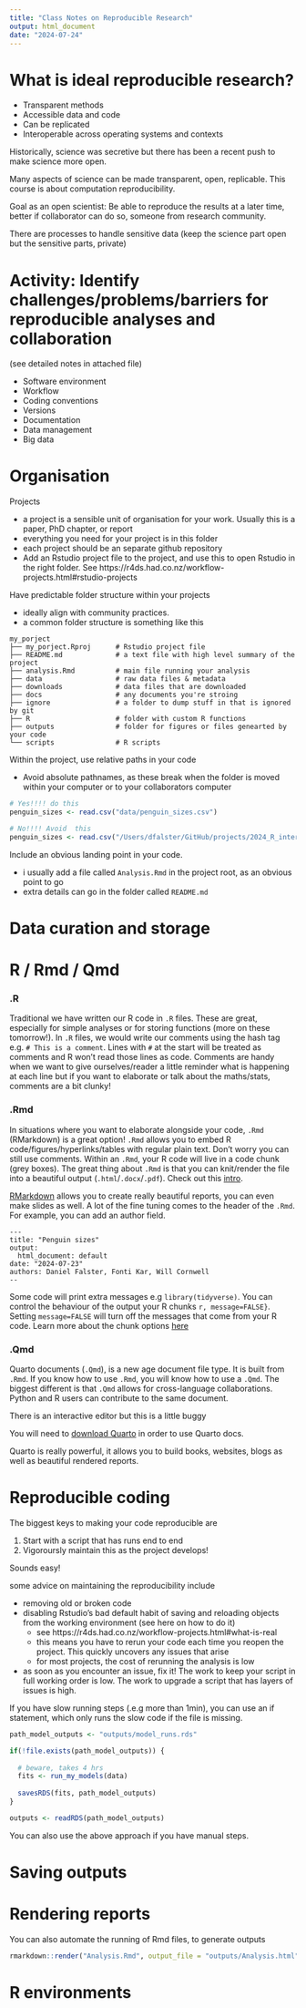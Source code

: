 ```yaml
---
title: "Class Notes on Reproducible Research"
output: html_document
date: "2024-07-24"
---
```



# What is ideal reproducible research?

- Transparent methods
- Accessible data and code
- Can be replicated
- Interoperable across operating systems and contexts

Historically, science was secretive but there has been a recent push to make science more open.

Many aspects of science can be made transparent, open, replicable. This course is about computation reproducibility.

Goal as an open scientist: Be able to reproduce the results at a later time, better if collaborator can do so, someone from research community.

There are processes to handle sensitive data (keep the science part open but the sensitive parts, private)

# Activity: Identify challenges/problems/barriers for reproducible analyses and collaboration

(see detailed notes in attached file)

- Software environment
- Workflow
- Coding conventions
- Versions
- Documentation
- Data management
- Big data

# Organisation

Projects

- a project is a sensible unit of organisation for your work. Usually this is a paper, PhD chapter, or report
- everything you need for your project is in this folder
- each project should be an separate github repository
- Add an Rstudio project file to the project, and use this to open Rstudio in the right folder. See https://r4ds.had.co.nz/workflow-projects.html#rstudio-projects

Have predictable folder structure within your projects

- ideally align with community practices. 
- a common folder structure is something like this
```
my_porject
├── my_porject.Rproj      # Rstudio project file
├── README.md             # a text file with high level summary of the project
├── analysis.Rmd          # main file running your analysis
├── data                  # raw data files & metadata
├── downloads             # data files that are downloaded
├── docs                  # any documents you're stroing
├── ignore                # a folder to dump stuff in that is ignored by git
├── R                     # folder with custom R functions
├── outputs               # folder for figures or files genearted by your code
└── scripts               # R scripts 
```

Within the project, use relative paths in your code

- Avoid absolute pathnames, as these break when the folder is moved within your computer or to your collaborators computer

```r
# Yes!!!! do this
penguin_sizes <- read.csv("data/penguin_sizes.csv")

# No!!!! Avoid  this
penguin_sizes <- read.csv("/Users/dfalster/GitHub/projects/2024_R_intermediate_UNSW/data/penguin_sizes.csv")
```

Include an obvious landing point in your code. 

- i usually add a file called `Analysis.Rmd` in the project root, as an obvious point to go
- extra details can go in the folder called `README.md`

# Data curation and storage

# R / Rmd / Qmd

### .R 
Traditional we have written our R code in `.R` files. These are great, especially for simple analyses or for storing functions (more on these tomorrow!). In `.R` files, we would write our comments using  the hash tag e.g. `# This is a comment`. Lines with `#` at the start will be treated as comments and R won't read those lines as code. Comments are handy when we want to give ourselves/reader a little reminder what is happening at each line but if you want to elaborate or talk about the maths/stats, comments are a bit clunky!

### .Rmd
In situations where you want to elaborate alongside your code, `.Rmd` (RMarkdown) is a great option! `.Rmd` allows you to embed R code/figures/hyperlinks/tables with regular plain text. Don't worry you can still use comments. Within an `.Rmd`, your R code will live in a code chunk (grey boxes). The great thing about `.Rmd` is that you can knit/render the file into a beautiful output (`.html`/`.docx`/`.pdf`). Check out this [intro](https://rmarkdown.rstudio.com/articles_intro.html).

[RMarkdown](https://rmarkdown.rstudio.com/index.html) allows you to create really beautiful reports, you can even make slides as well. A lot of the fine tuning comes to the header of the `.Rmd`. For example, you can add an author field.

```
---
title: "Penguin sizes"
output:
  html_document: default
date: "2024-07-23"
authors: Daniel Falster, Fonti Kar, Will Cornwell
--
```

Some code will print extra messages e.g `library(tidyverse)`. You can control the behaviour of the output your R chunks `r, message=FALSE}`. Setting `message=FALSE` will turn off the messages that come from your R code. Learn more about the chunk options [here](https://rmarkdown.rstudio.com/lesson-3.html) 

### .Qmd

Quarto documents (`.Qmd`), is a new age document file type. It is built from `.Rmd`. If you know how to use `.Rmd`, you will know how to use a `.Qmd`. The biggest different is that `.Qmd` allows for cross-language collaborations.  Python and R users can contribute to the same document. 

There is an interactive editor but this is a little buggy

You will need to [download Quarto](https://quarto.org/docs/get-started/) in order to use Quarto docs. 

Quarto is really powerful, it allows you to build books, websites, blogs as well as beautiful rendered reports. 


# Reproducible coding

The biggest keys to making your code reproducible are

1. Start with a script that has runs end to end
2. Vigoroursly maintain this as the project develops!

Sounds easy!

some advice on maintaining the reproducibility include

- removing old or broken code 
- disabling Rstudio's bad default habit of saving and reloading objects from the working environment (see here on how to do it)
  - see https://r4ds.had.co.nz/workflow-projects.html#what-is-real
  - this means you have to rerun your code each time you reopen the project. This quickly uncovers any issues that arise
  - for most projects, the cost of rerunning the analysis is low
- as soon as you encounter an issue, fix it! The work to keep your script in full working order is low. The work to upgrade a script that has layers of issues is high.

If you have slow running steps (.e.g more than 1min), you can use an if statement, which only runs the slow code if the file is missing.

```r

path_model_outputs <- "outputs/model_runs.rds"

if(!file.exists(path_model_outputs)) {
  
  # beware, takes 4 hrs
  fits <- run_my_models(data)
  
  savesRDS(fits, path_model_outputs)
}

outputs <- readRDS(path_model_outputs)
```

You can also use the above approach if you have manual steps.


# Saving outputs


# Rendering reports

You can also automate the running of Rmd files, to generate outputs

```r
rmarkdown::render("Analysis.Rmd", output_file = "outputs/Analysis.html")
```


# R environments



